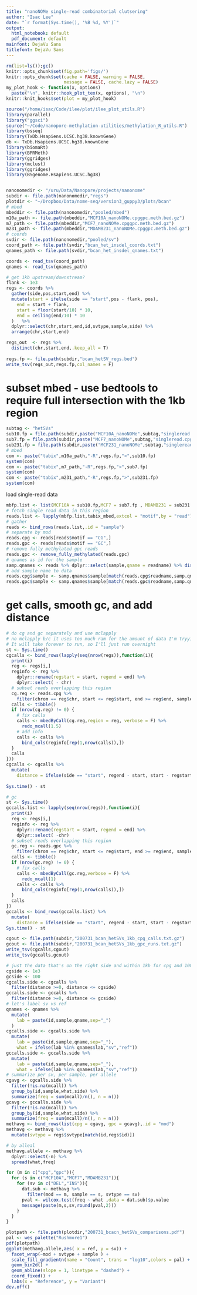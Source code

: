 ```yaml
---
title: "nanoNOMe single-read combinatorial clutsering"
author: "Isac Lee"
date: "`r format(Sys.time(), '%B %d, %Y')`"
output:
  html_notebook: default
  pdf_document: default
mainfont: DejaVu Sans
titlefont: DejaVu Sans
---
```


```r
rm(list=ls());gc()
knitr::opts_chunk$set(fig.path='figs/')
knitr::opts_chunk$set(cache = FALSE, warning = FALSE,
                      message = FALSE, cache.lazy = FALSE)
my_plot_hook <- function(x, options)
  paste("\n", knitr::hook_plot_tex(x, options), "\n")
knitr::knit_hooks$set(plot = my_plot_hook)
```

```r
source("/home/isac/Code/ilee/plot/ilee_plot_utils.R")
library(parallel)
library("ggsci")
source("~/Code/nanopore-methylation-utilities/methylation_R_utils.R")
library(bsseq)
library(TxDb.Hsapiens.UCSC.hg38.knownGene)
db <- TxDb.Hsapiens.UCSC.hg38.knownGene
library(biomaRt)
library(BPRMeth)
library(ggridges)
library(mclust)
library(ggridges)
library(BSgenome.Hsapiens.UCSC.hg38)

```

```r
```
```r
nanonomedir <- "/uru/Data/Nanopore/projects/nanonome"
subdir <- file.path(nanonomedir,"regs")
plotdir <- "~/Dropbox/Data/nome-seq/version3_guppy3/plots/bcan"
# mbed
mbeddir <- file.path(nanonomedir,"pooled/mbed")
m10a_path <- file.path(mbeddir,"MCF10A_nanoNOMe.cpggpc.meth.bed.gz")
m7_path <- file.path(mbeddir,"MCF7_nanoNOMe.cpggpc.meth.bed.gz")
m231_path <- file.path(mbeddir,"MDAMB231_nanoNOMe.cpggpc.meth.bed.gz")
# coords
svdir <- file.path(nanonomedir,"pooled/sv")
coord_path <- file.path(svdir,"bcan_het_insdel_coords.txt")
qnames_path <- file.path(svdir,"bcan_het_insdel_qnames.txt")
```


```r
coords <- read_tsv(coord_path)
qnames <- read_tsv(qnames_path)

# get 1kb upstream/downstream?
flank <- 1e3
regs <- coords %>%
  gather(side,pos,start,end) %>%
  mutate(start = ifelse(side == "start",pos - flank, pos),
    end = start + flank,
    start = floor(start/10) * 10,
    end = ceiling(end/10) * 10
  )   %>%
  dplyr::select(chr,start,end,id,svtype,sample,side) %>%
  arrange(chr,start,end)

regs_out  <- regs %>%
  distinct(chr,start,end,.keep_all = T)
  
regs.fp <- file.path(subdir,"bcan_hetSV_regs.bed")
write_tsv(regs_out,regs.fp,col_names = F)
```

# subset mbed - use bedtools to require full intersection with the 1kb region
```r
subtag <- "hetSVs"
sub10.fp = file.path(subdir,paste("MCF10A_nanoNOMe",subtag,"singleread.cpggpc.meth.bed",sep = "."))
sub7.fp = file.path(subdir,paste("MCF7_nanoNOMe",subtag,"singleread.cpggpc.meth.bed",sep = "."))
sub231.fp = file.path(subdir,paste("MCF231_nanoNOMe",subtag,"singleread.cpggpc.meth.bed",sep = "."))
# mbed
com <- paste("tabix",m10a_path,"-R",regs.fp,">",sub10.fp)
system(com)
com <- paste("tabix",m7_path,"-R",regs.fp,">",sub7.fp)
system(com)
com <- paste("tabix",m231_path,"-R",regs.fp,">",sub231.fp)
system(com)
```

load single-read data

```r
mbfp.list <- list(MCF10A = sub10.fp,MCF7 = sub7.fp , MDAMB231 = sub231.fp)
# fetch single read data in this region
reads.list <- lapply(mbfp.list,tabix_mbed,extcol = "motif",by = "read")
# gather
reads <- bind_rows(reads.list,.id = "sample")
# separate by mod
reads.cpg <- reads[reads$motif == "CG",]
reads.gpc <- reads[reads$motif == "GC",]
# remove fully methylated gpc reads
reads.gpc <- remove_fully_methylated(reads.gpc)
# qnames as id for the sample
samp.qnames <- reads %>% dplyr::select(sample,qname = readname) %>% distinct()
# add sample name to data
reads.cpg$sample <- samp.qnames$sample[match(reads.cpg$readname,samp.qnames$qname)]
reads.gpc$sample <- samp.qnames$sample[match(reads.gpc$readname,samp.qnames$qname)]
```

# get calls, smooth gc, and add distance

```r
# do cg and gc separately and use mclapply
# no mclapply b/c it uses too much ram for the amount of data I'm tryying to handle
# It will take forever to run, so I'll just run overnight
st <- Sys.time()
cgcalls <- bind_rows(lapply(seq(nrow(regs)),function(i){
  print(i)
  reg <- regs[i,]
  reginfo <- reg %>% 
    dplyr::rename(regstart = start, regend = end) %>%
    dplyr::select( - chr) 
  # subset reads overlapping this region
  cg.reg <- reads.cpg %>%
    filter(chrom == reg$chr, start <= reg$start, end >= reg$end, sample == reg$sample)
  calls <- tibble()
  if (nrow(cg.reg) != 0) {
    # fix calls
    calls <- mbedByCall(cg.reg,region = reg, verbose = F) %>%
      redo_mcall(1.5) 
    # add info 
    calls <- calls %>%
      bind_cols(reginfo[rep(1,nrow(calls)),]) 
  }
  calls
})) 
cgcalls <- cgcalls %>%
  mutate(
    distance = ifelse(side == "start", regend - start, start - regstart))
  
Sys.time() - st

# gc
st <- Sys.time()
gccalls.list <- lapply(seq(nrow(regs)),function(i){
  print(i)
  reg <- regs[i,]
  reginfo <- reg %>% 
    dplyr::rename(regstart = start, regend = end) %>%
    dplyr::select( -chr)
  # subset reads overlapping this region
  gc.reg <- reads.gpc %>%
    filter(chrom == reg$chr, start <= reg$start, end >= reg$end, sample == reg$sample)
  calls <- tibble()
  if (nrow(gc.reg) != 0) {
    # fix calls
    calls <- mbedByCall(gc.reg,verbose = F) %>%
      redo_mcall(1) 
    calls <- calls %>%
      bind_cols(reginfo[rep(1,nrow(calls)),]) 
  } 
  calls
})
gccalls <- bind_rows(gccalls.list) %>%
  mutate(
    distance = ifelse(side == "start", regend - start, start - regstart))
Sys.time() - st

cgout <- file.path(subdir,"200731_bcan_hetSVs_1kb_cpg_calls.txt.gz") 
gcout <- file.path(subdir,"200731_bcan_hetSVs_1kb_gpc_runs.txt.gz") 
write_tsv(cgcalls,cgout)
write_tsv(gccalls,gcout)
```

```r
# just the data that's on the right side and within 1kb for cpg and 100bp for gpc
cgside <- 1e3
gcside <- 100
cgcalls.side <- cgcalls %>%
  filter(distance >=0, distance <= cgside)
gccalls.side <- gccalls %>%
  filter(distance >=0, distance <= gcside)
# let's label sv vs ref
qnames <- qnames %>%
  mutate(
    lab = paste(id,sample,qname,sep="_")
  )
cgcalls.side <- cgcalls.side %>%
  mutate(
    lab = paste(id,sample,qname,sep="_"),
    what = ifelse(lab %in% qnames$lab,"sv","ref"))
gccalls.side <- gccalls.side %>%
  mutate(
    lab = paste(id,sample,qname,sep="_"),
    what = ifelse(lab %in% qnames$lab,"sv","ref"))
# summarize per sv, per sample, per allele
cgavg <- cgcalls.side %>%
  filter(!is.na(mcall)) %>%
  group_by(id,sample,what,side) %>%
  summarize(freq = sum(mcall)/n(), n = n())
gcavg <- gccalls.side %>%
  filter(!is.na(mcall)) %>%
  group_by(id,sample,what,side) %>%
  summarize(freq = sum(mcall)/n(), n = n())
methavg <- bind_rows(list(cpg = cgavg, gpc = gcavg),.id = "mod")
methavg <- methavg %>%
  mutate(svtype = regs$svtype[match(id,regs$id)])

# by alleal
methavg.allele <- methavg %>%
  dplyr::select(-n) %>%
  spread(what,freq)

for (m in c("cpg","gpc")){
  for (s in c("MCF10A","MCF7","MDAMB231")){
    for (sv in c("DEL","INS")){
      dat.sub <- methavg %>%
        filter(mod == m, sample == s, svtype == sv)
      pval <- wilcox.test(freq ~ what ,data = dat.sub)$p.value
      message(paste(m,s,sv,round(pval,2)))
    }
  }
}
```

```r
plotpath <- file.path(plotdir,"200731_bcacn_hetSVs_comparisons.pdf")
pal <- wes_palette("Rushmore1")
pdf(plotpath)
ggplot(methavg.allele,aes( x = ref, y = sv)) +
  facet_wrap(~mod + svtype + sample ) +
  scale_fill_gradientn(name = "Count", trans = "log10",colors = pal) +
  geom_bin2d() +
  geom_abline(slope = 1, linetype = "dashed") +
  coord_fixed() +
  labs(x = "Reference", y = "Variant")
dev.off()
```
